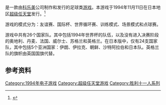 {{NoteTA
| G1=Games
}}

{{vgname|实况世界足球 完美十一人|ja=実況ワールドサッカーパーフェクトイレブン|en=International Superstar Soccer|diff=yes}}是一款由[[科乐美|科乐美]]公司制作和发行的足球类[[游戏|游戏]]。本游戏于1994年11月11日在日本地区[[超级任天堂|超级任天堂]]发行。<ref name="gamefaqs">{{cite web |url=http://www.gamefaqs.com/snes/588390-international-superstar-soccer/data |title=Release information |publisher=[[GameFAQs|GameFAQs]] |date= |accessdate=2016-01-14 |deadurl=yes |archiveurl=https://web.archive.org/web/20120408224840/http://www.gamefaqs.com/snes/588390-international-superstar-soccer/data |archivedate=2012-04-08 }}</ref>

游戏的模式分为：友谊赛、国际杯、世界循环赛、训练模式、场景模式和点球赛。

游戏中共有26个国家队。其中包括1994年世界杯的队伍，以及没有进入决赛阶段的奥地利、丹麦、法国、威尔士、苏格兰和英格兰。在日本版中，仅有24支国家队，其中包括5个亚洲国家：伊朗、伊拉克、朝鲜、沙特阿拉伯和日本队。英格兰队的旗帜由英国国旗代替。

== 参考资料 ==
{{Reflist}}

{{胜利十一人系列}}

{{DEFAULTSORT:Jikkyou World Soccer Perfect Eleven}}
[[Category:1994年电子游戏|Category:1994年电子游戏]]
[[Category:超级任天堂游戏|Category:超级任天堂游戏]]
[[Category:胜利十一人系列|Category:胜利十一人系列]]

{{sports-videogame-stub}}
{{konami-stub}}